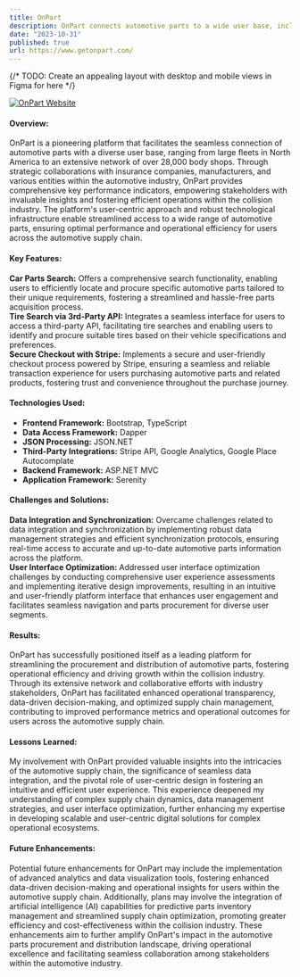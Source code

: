 ```yaml
---
title: OnPart
description: OnPart connects automotive parts to a wide user base, including fleets and over 28,000 body shops. With collaborative industry efforts, it provides key performance indicators for enhanced collision industry operations.
date: "2023-10-31"
published: true
url: https://www.getonpart.com/
---
```


{/* TODO: Create an appealing layout with desktop and mobile views in Figma for here */}

[![OnPart Website](/onpart-website.png)](https://www.onpart.com)

#### Overview:

OnPart is a pioneering platform that facilitates the seamless connection of automotive parts with a diverse user base, ranging from large fleets in North America to an extensive network of over 28,000 body shops. Through strategic collaborations with insurance companies, manufacturers, and various entities within the automotive industry, OnPart provides comprehensive key performance indicators, empowering stakeholders with invaluable insights and fostering efficient operations within the collision industry. The platform's user-centric approach and robust technological infrastructure enable streamlined access to a wide range of automotive parts, ensuring optimal performance and operational efficiency for users across the automotive supply chain.

#### Key Features:

**Car Parts Search:** Offers a comprehensive search functionality, enabling users to efficiently locate and procure specific automotive parts tailored to their unique requirements, fostering a streamlined and hassle-free parts acquisition process.\
**Tire Search via 3rd-Party API:** Integrates a seamless interface for users to access a third-party API, facilitating tire searches and enabling users to identify and procure suitable tires based on their vehicle specifications and preferences.\
**Secure Checkout with Stripe:** Implements a secure and user-friendly checkout process powered by Stripe, ensuring a seamless and reliable transaction experience for users purchasing automotive parts and related products, fostering trust and convenience throughout the purchase journey.

#### Technologies Used:

- **Frontend Framework:** Bootstrap, TypeScript
- **Data Access Framework:** Dapper
- **JSON Processing:** JSON.NET
- **Third-Party Integrations:** Stripe API, Google Analytics, Google Place Autocomplate
- **Backend Framework:** ASP.NET MVC
- **Application Framework:** Serenity

#### Challenges and Solutions:

**Data Integration and Synchronization:** Overcame challenges related to data integration and synchronization by implementing robust data management strategies and efficient synchronization protocols, ensuring real-time access to accurate and up-to-date automotive parts information across the platform.\
**User Interface Optimization:** Addressed user interface optimization challenges by conducting comprehensive user experience assessments and implementing iterative design improvements, resulting in an intuitive and user-friendly platform interface that enhances user engagement and facilitates seamless navigation and parts procurement for diverse user segments.

#### Results:

OnPart has successfully positioned itself as a leading platform for streamlining the procurement and distribution of automotive parts, fostering operational efficiency and driving growth within the collision industry. Through its extensive network and collaborative efforts with industry stakeholders, OnPart has facilitated enhanced operational transparency, data-driven decision-making, and optimized supply chain management, contributing to improved performance metrics and operational outcomes for users across the automotive supply chain.

#### Lessons Learned:

My involvement with OnPart provided valuable insights into the intricacies of the automotive supply chain, the significance of seamless data integration, and the pivotal role of user-centric design in fostering an intuitive and efficient user experience. This experience deepened my understanding of complex supply chain dynamics, data management strategies, and user interface optimization, further enhancing my expertise in developing scalable and user-centric digital solutions for complex operational ecosystems.

#### Future Enhancements:

Potential future enhancements for OnPart may include the implementation of advanced analytics and data visualization tools, fostering enhanced data-driven decision-making and operational insights for users within the automotive supply chain. Additionally, plans may involve the integration of artificial intelligence (AI) capabilities for predictive parts inventory management and streamlined supply chain optimization, promoting greater efficiency and cost-effectiveness within the collision industry. These enhancements aim to further amplify OnPart's impact in the automotive parts procurement and distribution landscape, driving operational excellence and facilitating seamless collaboration among stakeholders within the automotive industry.
